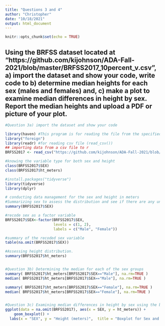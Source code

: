 ```yaml
---
title: "Questions 3 and 4"
author: "Christopher"
date: "10/18/2021"
output: html_document
---
```


```r
knitr::opts_chunk$set(echo = TRUE)
```

## Using the BRFSS dataset located at "https://github.com/kijohnson/ADA-Fall-2021/blob/master/BRFSS2017_10percent_v.csv",  a) import the dataset and show your code,  write code to b) determine median heights for each sex (males and females) and, c) make a plot to examine median differences in height by sex. Report the median heights and upload a PDF or picture of your plot.

```r
#Question 3a) import the dataset and show your code

library(haven) #This program is for reading the file from the specified link from github
library("foreign")
library(readr) #for reading csv file (read_csv())
## importing data from a csv file to r
BRFSS2017 <- read_csv("https://github.com/kijohnson/ADA-Fall-2021/blob/master/BRFSS2017_10percent_v.csv?raw=true") 

#knowing the variable type for both sex and height
class(BRFSS2017$SEX)
class(BRFSS2017$ht_meters)

#install.packages("tidyverse")
library(tidyverse)
library(dplyr)

# conducting data management for the sex and height in meters
#Summarizing sex to assess the distribution and see if there are any unusual values in the data
summary(BRFSS2017$SEX)

#recode sex as a factor variable
BRFSS2017$SEX<-factor(BRFSS2017$SEX, 
                      levels = c(1, 2), 
                      labels = c("Male", "Female"))

#summary of the recoded sex variable
table(na.omit(BRFSS2017$SEX))

#Assessing height distribution.
summary(BRFSS2017$ht_meters)


#Question 3b) Determining the median for each of the sex groups
summary( BRFSS2017$ht_meters[BRFSS2017$SEX=="Male"], na.rm=TRUE )
median( BRFSS2017$ht_meters[BRFSS2017$SEX=="Male"], na.rm=TRUE )

summary( BRFSS2017$ht_meters[BRFSS2017$SEX=="Female"], na.rm=TRUE )
median( BRFSS2017$ht_meters[BRFSS2017$SEX=="Female"], na.rm=TRUE )


#Question 3c) Examining median differences in height by sex using the boxplot
ggplot(data = na.omit(BRFSS2017), aes(x = SEX, y = ht_meters)) +
    geom_boxplot() +
  labs(x = "SEX", y = "Height (meters)",  title = "Boxplot for Sex and Height")
```